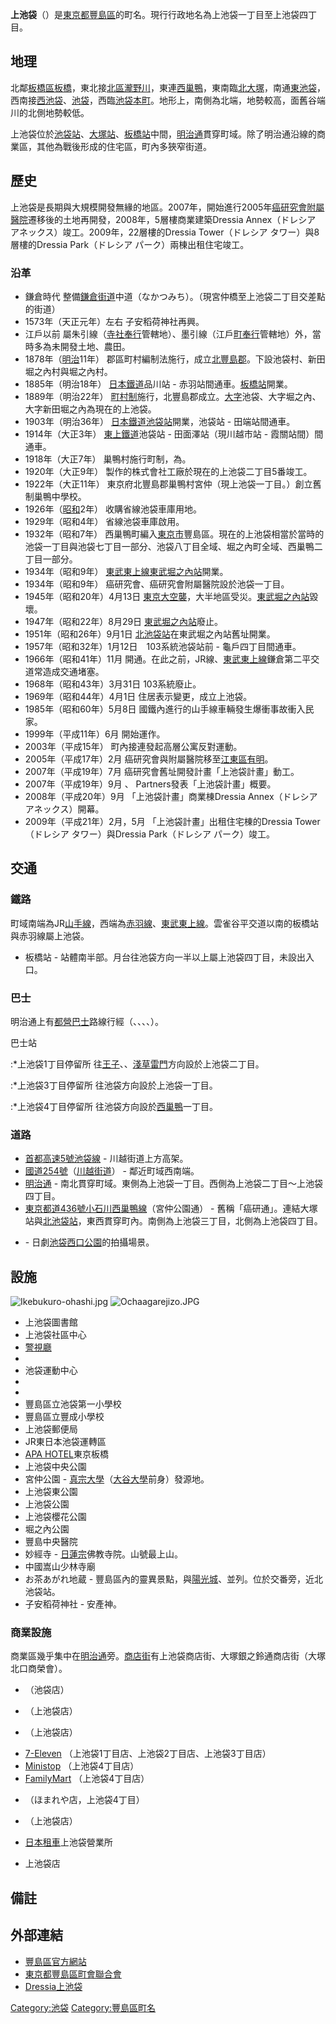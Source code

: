 {{Pathnav|日本|東京都|豐島區|frame=1}}
{{Infobox Settlement
|official_name =  上池袋
|native_name =
|image_skyline = Kamiike-kamakura.JPG
|imagesize = 250px
|image_caption = 被認為是[[鎌倉街道|鎌倉街道]]的巷道（2007年1月）
|image_flag =
|image_seal =
| image_map =
| map_caption =
|subdivision_type = [[國家|國家]]
|subdivision_name = [[File:Flag_of_Japan.svg|border]] [[日本|日本]]
|subdivision_type1 = [[都道府縣|都道府縣]]
|subdivision_name1 = [[File:Flag_of_Tokyo_Prefecture.svg|border]] [[東京都|東京都]]
|subdivision_type2 = [[東京都區部|特別區]]
|subdivision_name2 = [[File:Flag_of_Toshima,_Tokyo.svg|border]] [[豐島區|豐島區]]
|subdivision_type3 =
|subdivision_name3 =
|established_title = 設置
|established_date = 1969年（昭和44年）4月1日
|government_type =
|leader_title =
|leader_name =
|area_magnitude =
|area_total_sq_mi =
|area_total_km2 =
|area_land_sq_mi =
|area_land_km2 =
|area_urban_sq_mi =
|area_urban_km2 =
|area_metro_km2 =
|area_metro_sq_mi =
|population_as_of= 2014年（平成26年）7月1日
|population_footnotes = <ref>[http://www.city.toshima.lg.jp/dbps_data/_material_/localhost/040kumin/010kuminkatsudosuishin/toukei/nenrei26-7-1.xls 住民基本台帳による年齢別人口（平成26年7月1日現在）]{{dead link|date=2017年11月 |bot=InternetArchiveBot |fix-attempted=yes }}</ref>
|population_total = 17181
|population_urban =
|population_metro =
|population_density_sq_mi =
|population_density_km2 =
| timezone = [[日本標準時間|JST]]
| utc_offset = +9
|timezone_DST =
|utc_offset_DST =
|latd=|latm=|lats=|latNS=
|longd=|longm=|longs=|longEW=
|elevation_footnotes=
|elevation_m = 29<!--上池袋圖書館-->
|elevation_ft =
|postal_code_type = [[郵遞區號|郵遞區號]]
|postal_code = 170-0012　
|area_code = 03
|registration_plate = 練馬
|website =
|footnotes =
}}
'''上池袋'''（{{jpn|j=上池袋|hg=かみいけぶくろ|rm=Kami-ikebukuro|f=y}}）是[[東京都|東京都]][[豐島區|豐島區]]的町名。現行行政地名為上池袋一丁目至上池袋四丁目。

== 地理 ==
北鄰[[板橋區_(日本)|板橋區]][[板橋_(東京都)|板橋]]，東北接[[北區_(東京都)|北區]][[瀧野川_(東京都北區)|瀧野川]]，東連[[西巢鴨|西巢鴨]]，東南臨[[北大塚|北大塚]]，南通[[東池袋|東池袋]]，西南接[[西池袋|西池袋]]、[[池袋|池袋]]，西臨[[池袋本町|池袋本町]]。地形上，南側為{{link-ja|池袋台地|池袋台地}}北端，地勢較高，面舊谷端川的北側地勢較低。

上池袋位於[[池袋站|池袋站]]、[[大塚站_(東京都)|大塚站]]、[[板橋站_(日本)|板橋站]]中間，[[明治通_(東京都)|明治通]]貫穿町域。除了明治通沿線的商業區，其他為戰後形成的住宅區，町內多狹窄街道。

== 歷史 ==
上池袋是長期與大規模開發無緣的地區。2007年，開始進行2005年[[癌研究會有明醫院|癌研究會附屬醫院]]遷移後的土地再開發，2008年，5層樓商業建築Dressia Annex（ドレシア アネックス）竣工。2009年，22層樓的Dressia Tower（ドレシア タワー）與8層樓的Dressia Park（ドレシア パーク）兩棟出租住宅竣工。

=== 沿革 ===
*鎌倉時代 整備[[鎌倉街道|鎌倉街道]]中道（なかつみち）。（現宮仲橋至上池袋二丁目交差點的街道）
*1573年（天正元年）左右 子安稻荷神社再興。
*江戶以前 屬朱引線（[[寺社奉行|寺社奉行]]管轄地）、墨引線（江戶[[町奉行|町奉行]]管轄地）外，當時多為未開發土地、農田。
*1878年（[[明治|明治]]11年） 郡區町村編制法施行，成立[[北豐島郡|北豐島郡]]。下設池袋村、新田堀之內村與堀之內村。
*1885年（明治18年） [[日本鐵道|日本鐵道]]品川站 - 赤羽站間通車。[[板橋站_(日本)|板橋站]]開業。
*1889年（明治22年） [[町村制|町村制]]施行，北豐島郡{{link-ja|巢鴨村|巣鴨村}}成立。[[大字|大字]]池袋、大字堀之內、大字新田堀之內為現在的上池袋。
*1903年（明治36年） [[日本鐵道|日本鐵道]][[池袋站|池袋站]]開業，池袋站 - 田端站間通車。
*1914年（大正3年） [[東武東上本線|東上鐵道]]池袋站 - 田面澤站（現川越市站 - 霞關站間）間通車。
*1918年（大正7年） 巢鴨村施行町制，為{{link-ja|西巢鴨町|西巣鴨町}}。
*1920年（大正9年） 製作{{link-ja|佐久間糖|サクマ式ドロップス}}的{{link-ja|佐久間製菓|佐久間製菓}}株式會社工廠於現在的上池袋二丁目5番竣工。
*1922年（大正11年） 東京府北豐島郡巢鴨村宮仲（現上池袋一丁目。）創立舊制巢鴨中學校。
*1926年（[[昭和|昭和]]2年） 收購省線池袋車庫用地。
*1929年（昭和4年） 省線池袋車庫啟用。
*1932年（昭和7年） 西巢鴨町編入[[東京市|東京市]]豐島區。現在的上池袋相當於當時的池袋一丁目與池袋七丁目一部分、池袋八丁目全域、堀之內町全域、西巢鴨二丁目一部分。
*1934年（昭和9年） [[東武東上本線|東武東上線]][[北池袋站|東武堀之內站]]開業。
*1934年（昭和9年） 癌研究會、癌研究會附屬醫院設於池袋一丁目。
*1945年（昭和20年）4月13日 [[東京大空襲|東京大空襲]]，大半地區受災。[[北池袋站|東武堀之內站]]毀壞。
*1947年（昭和22年）8月29日 [[北池袋站|東武堀之內站]]廢止。
*1951年（昭和26年）9月1日 [[北池袋站|北池袋站]]在東武堀之內站舊址開業。
*1957年（昭和32年）1月12日　{{link-ja|都營無軌電車|都営トロリーバス}}103系統池袋站前 - 龜戶四丁目間通車。
*1966年（昭和41年）11月 {{link-ja|池袋大橋|池袋大橋}}開通。在此之前，JR線、[[東武東上線|東武東上線]]鎌倉第二平交道常造成交通堵塞。
*1968年（昭和43年）3月31日 {{link-ja|都營無軌電車|都営トロリーバス}}103系統廢止。
*1969年（昭和44年）4月1日 住居表示變更，成立上池袋。
*1985年（昭和60年）5月8日 國鐵{{link-ja|池袋運轉區|池袋運転區|池袋電車區}}內進行{{link-ja|調車 (鐵路)|入換 (鉄道)|調車作業}}的山手線車輛發生爆衝事故衝入民家。
*1999年（平成11年）6月 {{link-ja|豐島清掃工場|豊島清掃工場}}開始運作。
*2003年（平成15年） 町內接連發起高層公寓反對運動。
*2005年（平成17年）2月 癌研究會與附屬醫院移至[[江東區_(東京都)|江東區]][[有明_(江東區)|有明]]。
*2007年（平成19年）7月 癌研究會舊址開發計畫「上池袋計畫」動工。
*2007年（平成19年）9月 {{link-ja|歐力士不動產|オリックス不動産}}、{{link-ja|House Mate|ハウスメイト}} Partners發表「上池袋計畫」概要。
*2008年（平成20年）9月 「上池袋計畫」商業棟Dressia Annex（ドレシア アネックス）開幕。
*2009年（平成21年）2月，5月 「上池袋計畫」出租住宅棟的Dressia Tower（ドレシア タワー）與Dressia Park（ドレシア パーク）竣工。

== 交通 ==
=== 鐵路 ===
町域南端為JR[[山手線|山手線]]，西端為[[赤羽線|赤羽線]]、[[東武東上線|東武東上線]]。雲雀谷平交道以南的板橋站與赤羽線屬上池袋。
*板橋站 - 站體南半部。月台往池袋方向一半以上屬上池袋四丁目，未設出入口。

=== 巴士 ===
明治通上有[[都營巴士|都營巴士]]路線行經（{{link-ja|都營巴士北營業所|都営バス北営業所|王40}}、{{link-ja|都營巴士北營業所|都営バス北営業所|王55}}、{{link-ja|都營巴士巢鴨營業所|都営バス巣鴨営業所|草63}}、{{link-ja|都營巴士巢鴨營業所|都営バス巣鴨営業所|草64}}、{{link-ja|都營巴士北營業所|都営バス北営業所|深夜02}}）。
;巴士站
:*上池袋1丁目停留所 往[[王子_(東京都北區)|王子]]、{{link-ja|高岩寺|高岩寺|拔刺地藏}}、[[淺草|淺草]][[雷門|雷門]]方向設於上池袋二丁目。
:*上池袋3丁目停留所 往池袋方向設於上池袋一丁目。
:*上池袋4丁目停留所 往池袋方向設於[[西巢鴨|西巢鴨]]一丁目。

=== 道路 ===
*[[首都高速5號池袋線|首都高速5號池袋線]] - 川越街道上方高架。
*[[國道254號|國道254號]]（[[川越街道|川越街道]]） - 鄰近町域西南端。
*[[明治通_(東京都)|明治通]] - 南北貫穿町域。東側為上池袋一丁目。西側為上池袋二丁目～上池袋四丁目。
*[[東京都道436號小石川西巢鴨線|東京都道436號小石川西巢鴨線]]（宮仲公園通） - 舊稱「癌研通」。連結大塚站與[[北池袋站|北池袋站]]，東西貫穿町內。南側為上池袋三丁目，北側為上池袋四丁目。
*{{link-ja|池袋大橋|池袋大橋}} - 日劇[[池袋西口公園|池袋西口公園]]的拍攝場景。

== 設施 ==
[[File:Ikebukuro-ohashi.jpg|thumb]]
[[File:Ochaagarejizo.JPG|thumb]]
*上池袋圖書館
*上池袋社區中心
*[[警視廳|警視廳]]{{link-ja|池袋警察署|池袋警察署|池袋警察署上池袋交番}}
*{{link-ja|豐島清掃工場|豊島清掃工場}}
*池袋運動中心
*{{link-ja|帝京平成大學|帝京平成大学}}
*{{link-ja|巢鴨中學校、高等學校|巣鴨中学校・高等学校}}
*豐島區立池袋第一小學校
*豐島區立豐成小學校
*上池袋郵便局
*JR東日本{{link-ja|東日本旅客鐵道東京支社|東日本旅客鉄道東京支社|東京支社}}池袋運轉區
*[[APA集团|APA HOTEL]]東京板橋
*上池袋中央公園
*宮仲公園 -  [[真宗大學|真宗大學]]（[[大谷大學|大谷大學]]前身）發源地。
*上池袋東公園
*上池袋公園
*上池袋櫻花公園
*堀之內公園
*豐島中央醫院
*妙經寺 - [[日蓮宗|日蓮宗]]佛教寺院。山號最上山。
*中國嵩山少林寺廟
*お茶あがれ地蔵 - 豐島區內的靈異景點，與[[太陽城_(東京)|陽光城]]、{{link-ja|雜司谷靈園|雑司ヶ谷霊園}}並列。位於交番旁，近北池袋站。
*子安稻荷神社 - 安產神。

=== 商業設施 ===
商業區幾乎集中在[[明治通_(東京都)|明治通]]旁。[[商店街|商店街]]有上池袋商店街、大塚銀之鈴通商店街（大塚北口商榮會）。

*{{link-ja|東京Toyopet|東京トヨペット}} （池袋店）
*{{link-ja|丸悅|マルエツ|丸悅petit}} （上池袋店）
*{{link-ja|永旺超市|ピーコックストア|Peacock Store}} （上池袋店）
*[[7-Eleven|7-Eleven]] （上池袋1丁目店、上池袋2丁目店、上池袋3丁目店）
*[[Ministop|Ministop]] （上池袋4丁目店）
*[[FamilyMart|FamilyMart]] （上池袋4丁目店）
*{{link-ja|山崎商店|ヤマザキショップ}} （ほまれや店，上池袋4丁目）
*{{link-ja|LAWSON STORE 100|ローソンストア100}} （上池袋店）
*[[日本租車|日本租車]]上池袋營業所
*{{link-ja|Origin東秀|オリジン東秀|Origin便當}}上池袋店

== 備註 ==
{{reflist}}

== 外部連結 ==
*[http://www.city.toshima.lg.jp/ 豐島區官方網站]{{Wayback|url=http://www.city.toshima.lg.jp/ |date=20140923062009 }}
*[https://web.archive.org/web/20140809010709/http://toshimaku-choren.jp/ 東京都豐島區町會聯合會]
*[https://web.archive.org/web/20130624153741/http://www.mitsui-chintai.co.jp/resident/original/dressia_ki/index.html Dressia上池袋]

{{豐島區的町名}}
{{DEFAULTSORT:Kami-Ikebukuro}}
[[Category:池袋|Category:池袋]]
[[Category:豐島區町名|Category:豐島區町名]]